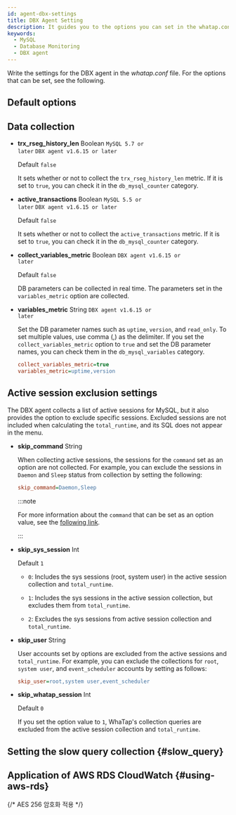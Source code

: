 ```yaml
---
id: agent-dbx-settings
title: DBX Agent Setting
description: It guides you to the options you can set in the whatap.conf file.
keywords:
  - MySQL
  - Database Monitoring
  - DBX agent
---
```



Write the settings for the DBX agent in the *whatap.conf* file. For the options that can be set, see the following.

## Default options


<Dbagentdbxbasicoption />

## Data collection


<Dbagentsettingdatacollection />

- **trx_rseg_history_len** <span class='type'>Boolean</span> <code class="my">MySQL 5.7 or later</code> <code class="my">DBX agent v1.6.15 or later</code>

  Default `false`

  It sets whether or not to collect the `trx_rseg_history_len` metric. If it is set to `true`, you can check it in the `db_mysql_counter` category.

- **active_transactions** <span class='type'>Boolean</span> <code class="my">MySQL 5.5 or later</code> <code class="my">DBX agent v1.6.15 or later</code>

  Default `false`

  It sets whether or not to collect the `active_transactions` metric. If it is set to `true`, you can check it in the `db_mysql_counter` category.

- **collect_variables_metric** <span class='type'>Boolean</span> <code class="my">DBX agent v1.6.15 or later</code>

  Default `false`

  DB parameters can be collected in real time. The parameters set in the `variables_metric` option are collected.

- **variables_metric** <span class='type'>String</span> <code class="my">DBX agent v1.6.15 or later</code>

  Set the DB parameter names such as `uptime`, `version`, and `read_only`. To set multiple values, use comma (,) as the delimiter. If you set the `collect_variables_metric` option to `true` and set the DB parameter names, you can check them in the `db_mysql_variables` category.

  ```ini title="whatap.conf"
  collect_variables_metric=true
  variables_metric=uptime,version
  ```

## Active session exclusion settings

The DBX agent collects a list of active sessions for MySQL, but it also provides the option to exclude specific sessions. Excluded sessions are not included when calculating the `total_runtime`, and its SQL does not appear in the <Cmdname sid="side_dbSqlStat" className="uitext" /> menu.

- **skip_command** <span class='type'>String</span>

  When collecting active sessions, the sessions for the `command` set as an option are not collected. For example, you can exclude the sessions in `Daemon` and `Sleep` status from collection by setting the following:

  ```ini title="whatap.conf"
  skip_command=Daemon,Sleep
  ```

  :::note

  For more information about the `command` that can be set as an option value, see the [following link](https://dev.mysql.com/doc/refman/8.4/en/thread-commands.html).

  :::

- **skip_sys_session** <span class='type'>Int</span>

  Default `1`

  - `0`: Includes the sys sessions (root, system user) in the active session collection and `total_runtime`.

  - `1`: Includes the sys sessions in the active session collection, but excludes them from `total_runtime`. 

  - `2`: Excludes the sys sessions from active session collection and `total_runtime`.

- **skip_user** <span class='type'>String</span>

  User accounts set by options are excluded from the active sessions and `total_runtime`. For example, you can exclude the collections for `root`, `system user`, and `event_scheduler` accounts by setting as follows:

  ```ini title="whatap.conf"
  skip_user=root,system user,event_scheduler
  ```

- **skip_whatap_session** <span class='type'>Int</span>

  Default `0`

  If you set the option value to `1`, WhaTap's collection queries are excluded from the active session collection and `total_runtime`.

## Setting the slow query collection {#slow_query}


<Dbagentslowquery />

## Application of AWS RDS CloudWatch {#using-aws-rds}

<AWSRDSdesc name='db_mysql_counter' />


<Dbagentaws />

{/* AES 256 암호화 적용 */}

<Dbaes256encrypt />


<Dbsettingagentnamedetails level={2} agentType="DBX" />
